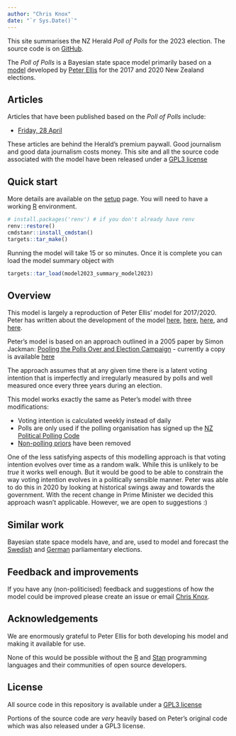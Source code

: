 ```yaml
---
author: "Chris Knox"
date: "`r Sys.Date()`"
---
```


This site summarises the NZ Herald _Poll of Polls_ for the
2023 election. The source code is on [GitHub](https://github.com/nzherald/nzh-poll-of-polls).

The _Poll of Polls_ is a Bayesian state space model primarily based on a 
[model](https://github.com/ellisp/nz-election-forecast)
developed by [Peter Ellis](http://freerangestats.info/about/)
for the 2017 and 2020 New Zealand elections.

## Articles

Articles that have been published based on the _Poll of Polls_ include:

- [Friday, 28 April](https://www.nzherald.co.nz/nz/politics/heralds-poll-of-polls-shows-incredibly-tight-election/SUS2IVFEVVHKVLRXWD6EDTWDUU/)

These articles are behind the Herald's premium paywall.
Good journalism and good data journalism costs money. 
This site and all the
source code associated with the model have been released under a 
[GPL3 license](license.html)

## Quick start

More details are available on the [setup](setup.qmd) page.
You will need to have a working [R](https://cran.r-project.org/) environment.

```r
# install.packages('renv') # if you don't already have renv
renv::restore()
cmdstanr::install_cmdstan()
targets::tar_make()
```

Running the model will take 15 or so minutes. Once it is complete you can
load the model summary object with

```r
targets::tar_load(model2023_summary_model2023)
```

## Overview

This model is largely a reproduction of Peter Ellis' model for 2017/2020. Peter
has written about the development of the model 
[here](http://freerangestats.info/elections/nz-2020/index.html),
[here](http://freerangestats.info/blog/2020/06/06/nz-2020-forecasts),
[here](http://freerangestats.info/blog/2017/09/16/time-varying-house-effects),
and [here](http://freerangestats.info/elections/state-space.html).

Peter's model is based on an approach outlined in a 
2005 paper by Simon Jackman: 
[Pooling the Polls Over and Election Campaign](https://www.tandfonline.com/doi/abs/10.1080/10361140500302472) -
currently a copy is available [here](https://uh.edu/hobby/eitm/_docs/past-lectures/2015-Lectures/Harold-Clarke/Pooling-the-Polls-Over-an-Election-Campaign.pdf)

The approach assumes that at any given time there is a latent voting intention
that is imperfectly and irregularly measured by polls and well measured once 
every three years during an election.

This model works exactly the same as Peter's model with three modifications:

- Voting intention is calculated weekly instead of daily
- Polls are only used if the polling organisation has signed up the [NZ Political Polling Code](https://www.researchassociation.org.nz/political-polling)
- [Non-polling priors](http://freerangestats.info/blog/2020/06/06/nz-2020-forecasts) have been removed

One of the less satisfying aspects of this modelling approach is that voting
intention evolves over time as a random walk. While this is unlikely to be _true_
it works well enough. But it would be good to be able to constrain the way 
voting intention evolves in a politically sensible manner. Peter was able to
do this in 2020 by looking at historical swings away and towards the government.
With the recent change in Prime Minister we decided this approach wasn't
applicable. However, we are open to suggestions :)

## Similar work

Bayesian state space models have, and are, used to model and forecast the 
[Swedish](https://www.youtube.com/watch?v=Dtk5ghFmhz8) and
[German](https://wer-gewinnt-die-wahl.de/en/) parliamentary elections.


## Feedback and improvements

If you have any (non-politicised) feedback and suggestions of how the model could
be improved please create an issue or email [Chris Knox](mailto:chris.knox@nzme.co.nz).

## Acknowledgements

We are enormously grateful to Peter Ellis for both developing his model and making
it available for use.

None of this would be possible without the [R](https://cran.r-project.org/)
and [Stan](https://mc-stan.org/) programming languages and their communities of
open source developers.

## License

All source code in this repository is available under a [GPL3 license](license.html)

Portions of the source code are _very_ heavily based on Peter's original code 
which was also released under a GPL3 license.



